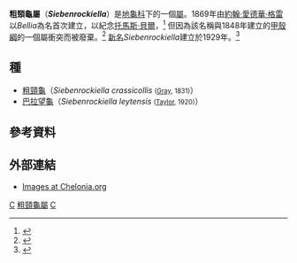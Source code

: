 {{Automatic taxobox
| taxon = Siebenrockiella
| image = Heosemys leytensis04.jpg
| image_caption = [[巴拉望龜|巴拉望龜]]
| authority = [[Wassili_Adolfovitch_Lindholm|Lindholm]], 1929<ref>{{ITIS |id=551760 |taxon=''Siebenrockiella'' Lindholm, 1929 |accessdate=July 29, 2011}}</ref>
| subdivision_ranks = 種
| subdivision = 
*''S. crassicollis'' <small>([[John_Edward_Gray|Gray]], 1831)</small>
*''S. leytensis'' <small>([[Edward_Harrison_Taylor|Taylor]], 1920)</small>
| synonyms = ''Bellia'' <small>Gray, 1869</small>
}}

'''粗頸龜屬'''（'''''Siebenrockiella'''''）是[[地龜科|地龜科]]下的一個[[屬|屬]]。1869年由[[約翰·愛德華·格雷|約翰·愛德華·格雷]]以''Bellia''為名首次建立，以紀念[[托馬斯·貝爾_(動物學家)|托馬斯·貝爾]]，<ref>{{cite journal |author=Małgosia Nowak-Kemp & Uwe Fritz |year=2010 |title=Chelonian type specimens at the Oxford University Museum |journal=[[Zootaxa|Zootaxa]] |volume=2604 |pages=1–19 |url=http://www.iucn-tftsg.org/wp-content/uploads/file/Articles/Nowak-Kemp_and_Fritz_2010.pdf |format=[[Portable_Document_Format|PDF]] |access-date=2013-04-05 |archive-url=https://web.archive.org/web/20120316212137/http://www.iucn-tftsg.org/wp-content/uploads/file/Articles/Nowak-Kemp_and_Fritz_2010.pdf |archive-date=2012-03-16 |dead-url=yes }}</ref> 但因為該名稱與1848年建立的[[甲殼綱|甲殼綱]]的一個屬衝突而被廢棄。<ref>{{cite web |url=http://emys.geo.orst.edu/collection/genus/Siebenrockiella/Siebenrockiella.html |work=EMYSystem |title=''Siebenrockiella'' (black marsh turtles) |accessdate=July 29, 2011}}</ref> [[新名|新名]]''Siebenrockiella''建立於1929年。<ref name="repcrass">{{cite web|url=http://reptile-database.reptarium.cz/species.php?genus=Siebenrockiella&species=crassicollis |title=''Siebenrockiella crassicollis'' (Gray, 1831) |author=Peter Uetz, Jakob Hallermann & Jiri Hosek |work=The Reptile Database |accessdate=July 29, 2011}}</ref>

==種==
*[[粗頸龜|粗頸龜]]（''Siebenrockiella crassicollis'' <small>([[John_Edward_Gray|Gray]], 1831)</small>）
*[[巴拉望龜|巴拉望龜]]（''Siebenrockiella leytensis'' <small>([[Edward_Harrison_Taylor|Taylor]], 1920)</small>）

==參考資料==
{{Reflist}}

==外部連結==
* [http://www.chelonia.org/siebenrockiella_gallery.htm Images at Chelonia.org]

{{Taxonbar}}
[[Category:1929年描述的分类群|C]]
[[Category:粗頸龜屬|]]
[[Category:地龟科|C]]